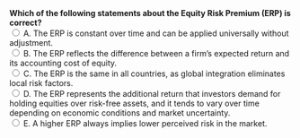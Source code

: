 ::: {.question-block}
<form onsubmit="event.preventDefault(); checkAnswer('module2_mcq_q32')" data-correct-answer="D">
<strong style="display: block;">
Which of the following statements about the Equity Risk Premium (ERP) is correct?
</strong>
<label><input type="radio" name="module2_mcq_q32" value="A"> A. The ERP is constant over time and can be applied universally without adjustment.</label><br>
<label><input type="radio" name="module2_mcq_q32" value="B"> B. The ERP reflects the difference between a firm’s expected return and its accounting cost of equity.</label><br>
<label><input type="radio" name="module2_mcq_q32" value="C"> C. The ERP is the same in all countries, as global integration eliminates local risk factors.</label><br>
<label><input type="radio" name="module2_mcq_q32" value="D"> D. The ERP represents the additional return that investors demand for holding equities over risk-free assets, and it tends to vary over time depending on economic conditions and market uncertainty.</label><br>
<label><input type="radio" name="module2_mcq_q32" value="E"> E. A higher ERP always implies lower perceived risk in the market.</label><br>
</form>
<div id="feedback-module2_mcq_q32" class="feedback" data-status="" style="display:none;">
✅ Correct: D. The Equity Risk Premium (ERP) is the compensation investors require for bearing the additional risk of equities relative to risk-free assets.  
It is not constant: it fluctuates with economic conditions, investor sentiment, and market volatility.  
During crises or high uncertainty, ERP typically rises, while in more stable periods it tends to decline.
</div>
:::
